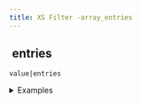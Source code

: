 ```yaml
---
title: XS Filter -array_entries
---
```


## <img src="../assets/docuBadge (11).png" alt="" data-size="line"> entries <a href="#xsarray_entries" id="xsarray_entries"></a>

`value|entries`

<details>

<summary>Examples</summary>

```javascript
[1,2,3]|entries                // Returns [[0,1],[1,2],[2,3]]
{"a":1,"b":2}|entries         // Returns [["a",1],["b",2]]
```

</details>

